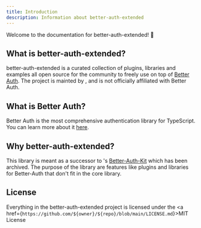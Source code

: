 ```yaml
---
title: Introduction
description: Information about better-auth-extended
---
```



Welcome to the documentation for better-auth-extended! 👀

## What is better-auth-extended?

better-auth-extended is a curated collection of plugins, libraries and examples all open source for the community to freely use on top of [Better Auth](https://github.com/better-auth/better-auth).
The project is mainted by <GithubUser user="jslno" />, and is not officially affiliated with Better Auth.

## What is Better Auth?

Better Auth is the most comprehensive authentication library for TypeScript. You can learn more about it [here](https://github.com/better-auth/better-auth).

## Why better-auth-extended?

This library is meant as a successor to <GithubUser user="ping-maxwell" />'s [Better-Auth-Kit](https://github.com/ping-maxwell/better-auth-kit) which has been archived. The purpose of the library are features like plugins and libraries for Better-Auth that don't fit in the core library.

## License

Everything in the better-auth-extended project is licensed under the <a href={`https://github.com/${owner}/${repo}/blob/main/LICENSE.md`}>MIT License</a>
